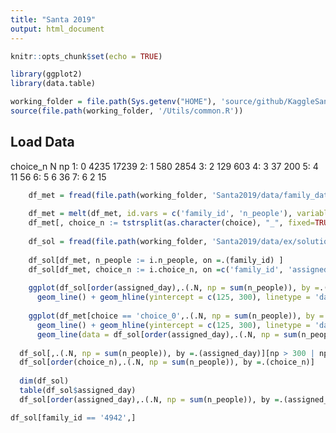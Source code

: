 ```yaml
---
title: "Santa 2019"
output: html_document
---
```


```r
knitr::opts_chunk$set(echo = TRUE)

library(ggplot2)
library(data.table)

working_folder = file.path(Sys.getenv("HOME"), 'source/github/KaggleSandbox/')
source(file.path(working_folder, '/Utils/common.R'))

```

## Load Data
   choice_n    N    np
1:        0 4235 17239
2:        1  580  2854
3:        2  129   603
4:        3   37   200
5:        4   11    56
6:        5    6    36
7:        6    2    15
```r
    
    df_met = fread(file.path(working_folder, 'Santa2019/data/family_data.csv'))
    
    df_met = melt(df_met, id.vars = c('family_id', 'n_people'), variable.name = 'choice', value.name = "day")
    df_met[, choice_n := tstrsplit(as.character(choice), "_", fixed=TRUE, keep=2L)]
    
    df_sol = fread(file.path(working_folder, 'Santa2019/data/ex/solution.csv'))
    
    df_sol[df_met, n_people := i.n_people, on =.(family_id) ]
    df_sol[df_met, choice_n := i.choice_n, on =c('family_id', 'assigned_day' = 'day') ]
    
    ggplot(df_sol[order(assigned_day),.(.N, np = sum(n_people)), by =.(assigned_day)], aes(assigned_day, np)) + geom_point() + 
      geom_line() + geom_hline(yintercept = c(125, 300), linetype = 'dashed', color = 'red') 
    
    ggplot(df_met[choice == 'choice_0',.(.N, np = sum(n_people)), by =.(day)], aes(day, np)) + geom_point() + 
      geom_line() + geom_hline(yintercept = c(125, 300), linetype = 'dashed', color = 'red') + 
      geom_line(data = df_sol[order(assigned_day),.(.N, np = sum(n_people)), by =.(assigned_day)], aes(assigned_day, np), color ='blue') 
  
  df_sol[,.(.N, np = sum(n_people)), by =.(assigned_day)][np > 300 | np < 125, ]
  df_sol[order(choice_n),.(.N, np = sum(n_people)), by =.(choice_n)]
  
  dim(df_sol)
  table(df_sol$assigned_day)
  df_sol[order(assigned_day),.(.N, np = sum(n_people)), by =.(assigned_day)]

df_sol[family_id == '4942',]
```

